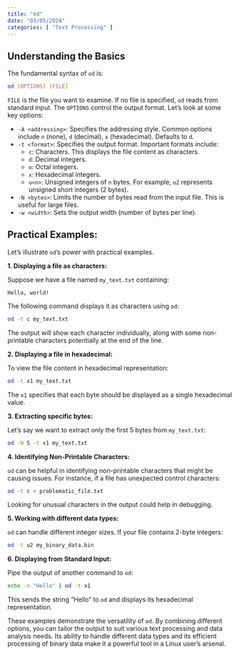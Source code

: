 ```yaml
---
title: "od"
date: "03/05/2024"
categories: [ "Text Processing" ]
---
```

## Understanding the Basics

The fundamental syntax of `od` is:

```bash
od [OPTIONS] [FILE]
```

`FILE` is the file you want to examine. If no file is specified, `od` reads from standard input. The `OPTIONS` control the output format. Let's look at some key options:

* `-A <addressing>`:  Specifies the addressing style.  Common options include `n` (none), `d` (decimal), `x` (hexadecimal).  Defaults to `d`.
* `-t <format>`: Specifies the output format.  Important formats include:
    * `c`: Characters. This displays the file content as characters.
    * `d`: Decimal integers.
    * `o`: Octal integers.
    * `x`: Hexadecimal integers.
    * `u<n>`: Unsigned integers of `n` bytes. For example, `u2` represents unsigned short integers (2 bytes).
* `-N <bytes>`: Limits the number of bytes read from the input file. This is useful for large files.
* `-w <width>`: Sets the output width (number of bytes per line).



## Practical Examples:

Let's illustrate `od`'s power with practical examples.


**1. Displaying a file as characters:**

Suppose we have a file named `my_text.txt` containing:

```
Hello, world!
```

The following command displays it as characters using `od`:

```bash
od -t c my_text.txt
```

The output will show each character individually, along with some non-printable characters potentially at the end of the line.


**2. Displaying a file in hexadecimal:**

To view the file content in hexadecimal representation:

```bash
od -t x1 my_text.txt
```

The `x1` specifies that each byte should be displayed as a single hexadecimal value.


**3. Extracting specific bytes:**

Let's say we want to extract only the first 5 bytes from `my_text.txt`:

```bash
od -N 5 -t x1 my_text.txt
```


**4.  Identifying Non-Printable Characters:**

`od` can be helpful in identifying non-printable characters that might be causing issues. For instance, if a file has unexpected control characters:

```bash
od -t c < problematic_file.txt
```

Looking for unusual characters in the output could help in debugging.


**5.  Working with different data types:**

`od` can handle different integer sizes. If your file contains 2-byte integers:

```bash
od -t u2 my_binary_data.bin
```


**6. Displaying from Standard Input:**

Pipe the output of another command to `od`:

```bash
echo -n "Hello" | od -t x1
```

This sends the string "Hello" to `od` and displays its hexadecimal representation.


These examples demonstrate the versatility of `od`. By combining different options,  you can tailor the output to suit various text processing and data analysis needs.  Its ability to handle different data types and its efficient processing of binary data make it a powerful tool in a Linux user's arsenal.

